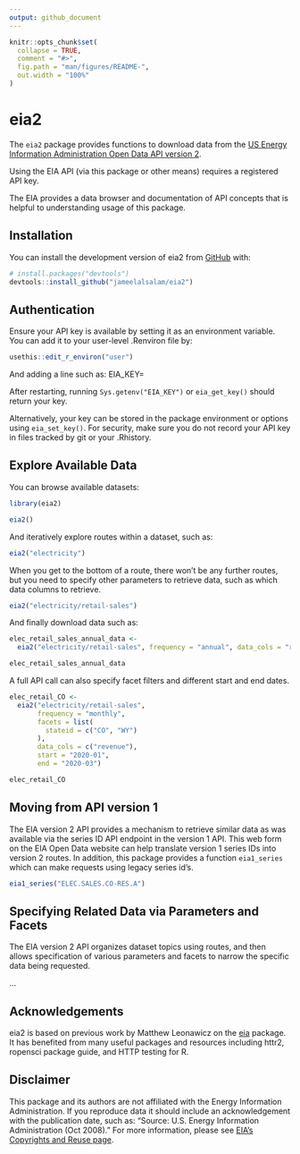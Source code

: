 ```yaml
---
output: github_document
---
```


<!-- README.md is generated from README.Rmd. Please edit that file -->

```r
knitr::opts_chunk$set(
  collapse = TRUE,
  comment = "#>",
  fig.path = "man/figures/README-",
  out.width = "100%"
)
```

# eia2

<!-- badges: start -->
<!-- badges: end -->

The `eia2` package provides functions to download data from the [US Energy Information Administration Open Data API version 2](https://www.eia.gov/opendata/).

Using the EIA API (via this package or other means) requires a registered API key.

The EIA provides a data browser and documentation of API concepts that is helpful to understanding usage of this package.


## Installation

You can install the development version of eia2 from [GitHub](https://github.com/jameelalsalam/eia2) with:

``` r
# install.packages("devtools")
devtools::install_github("jameelalsalam/eia2")
```

## Authentication

Ensure your API key is available by setting it as an environment variable. You can add it to your user-level .Renviron file by:

``` r
usethis::edit_r_environ("user")
```

And adding a line such as:
EIA_KEY=<YOUR-KEY-HERE>

After restarting, running `Sys.getenv("EIA_KEY")` or `eia_get_key()` should return your key.

Alternatively, your key can be stored in the package environment or options using `eia_set_key()`. For security, make sure you do not record your API key in files tracked by git or your .Rhistory.

## Explore Available Data

You can browse available datasets:

```r
library(eia2)

eia2()
```

And iteratively explore routes within a dataset, such as:

```r
eia2("electricity")
```
When you get to the bottom of a route, there won't be any further routes, but you need to specify other parameters to retrieve data, such as which data columns to retrieve.

```r
eia2("electricity/retail-sales")
```

And finally download data such as:

```r
elec_retail_sales_annual_data <-
  eia2("electricity/retail-sales", frequency = "annual", data_cols = "revenue")

elec_retail_sales_annual_data
```

A full API call can also specify facet filters and different start and end dates.

```r
elec_retail_CO <- 
  eia2("electricity/retail-sales",
       frequency = "monthly",
       facets = list(
         stateid = c("CO", "WY")
       ),
       data_cols = c("revenue"),
       start = "2020-01",
       end = "2020-03")

elec_retail_CO
```




## Moving from API version 1

The EIA version 2 API provides a mechanism to retrieve similar data as was available via the series ID API endpoint in the version 1 API. This web form on the EIA Open Data website can help translate version 1 series IDs into version 2 routes. In addition, this package provides a function `eia1_series` which can make requests using legacy series id's.

```r
eia1_series("ELEC.SALES.CO-RES.A")
```



## Specifying Related Data via Parameters and Facets

The EIA version 2 API organizes dataset topics using routes, and then allows specification of various parameters and facets to narrow the specific data being requested.

...


## Acknowledgements

eia2 is based on previous work by Matthew Leonawicz on the [eia](https://github.com/ropensci/eia) package. It has benefited from many useful packages and resources including httr2, ropensci package guide, and HTTP testing for R.


## Disclaimer

This package and its authors are not affiliated with the Energy Information Administration. If you reproduce data it should include an acknowledgement with the publication date, such as: "Source: U.S. Energy Information Administration (Oct 2008)." For more information, please see [EIA's Copyrights and Reuse page](https://www.eia.gov/about/copyrights_reuse.php). 


